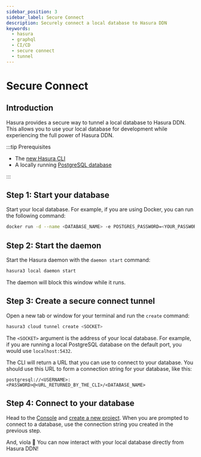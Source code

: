 ```yaml
---
sidebar_position: 3
sidebar_label: Secure Connect
description: Securely connect a local database to Hasura DDN
keywords:
  - hasura
  - graphql
  - CI/CD
  - secure connect
  - tunnel
---
```


# Secure Connect

## Introduction

Hasura provides a secure way to tunnel a local database to Hasura DDN. This allows you to use your local database for
development while experiencing the full power of Hasura DDN.

:::tip Prerequisites

- The [new Hasura CLI](/ci-cd/hasura-cli.mdx)
- A locally running [PostgreSQL database](https://hub.docker.com/_/postgres)

:::

## Step 1: Start your database

Start your local database. For example, if you are using Docker, you can run the following command:

```bash
docker run -d --name <DATABASE_NAME> -e POSTGRES_PASSWORD=<YOUR_PASSWORD> -p 5432:5432 <DATABASE_IMAGE>
```

## Step 2: Start the daemon

Start the Hasura daemon with the `daemon start` command:

```bash
hasura3 local daemon start
```

The daemon will block this window while it runs.

## Step 3: Create a secure connect tunnel

Open a new tab or window for your terminal and run the `create` command:

```bash
hasura3 cloud tunnel create <SOCKET>
```

The `<SOCKET>` argument is the address of your local database. For example, if you are running a local PostgreSQL
database on the default port, you would use `localhost:5432`.

The CLI will return a URL that you can use to connect to your database. You should use this URL to form a connection
string for your database, like this:

```text
postgresql://<USERNAME>:<PASSWORD>@<URL_RETURNED_BY_THE_CLI>/<DATABASE_NAME>
```

## Step 4: Connect to your database

Head to the [Console](https://console.hasura.io) and
[create a new project](/getting-started/console.mdx#step-3-connect-a-data-source). When you are prompted to connect to a
database, use the connection string you created in the previous step.

And, viola 🎉 You can now interact with your local database directly from Hasura DDN!
